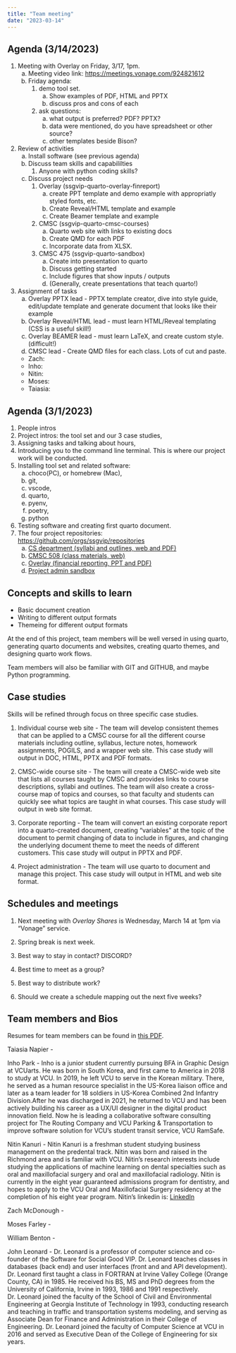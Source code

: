 ```yaml
---
title: "Team meeting"
date: "2023-03-14"
---
```


## Agenda (3/14/2023)

1. Meeting with Overlay on Friday, 3/17, 1pm.
    a. Meeting video link: <https://meetings.vonage.com/924821612>
    a. Friday agenda:
        1. demo tool set.
            a. Show examples of PDF, HTML and PPTX
            a. discuss pros and cons of each
        1. ask questions:
            a. what output is preferred? PDF? PPTX?
            a. data were mentioned, do you have spreadsheet or other source?
            a. other templates beside Bison?
1. Review of activities
    a. Install software (see previous agenda)
    a. Discuss team skills and capabililties
        1. Anyone with python coding skills?
    a. Discuss project needs
        1. Overlay (ssgvip-quarto-overlay-finreport)
            a. create PPT template and demo example with appropriatly styled fonts, etc.
            a. Create Reveal/HTML template and example
            a. Create Beamer template and example
        1. CMSC (ssgvip-quarto-cmsc-courses)
            a. Quarto web site with links to existing docs
            a. Create QMD for each PDF
            a. Incorporate data from XLSX.
        1. CMSC 475 (ssgvip-quarto-sandbox)
            a. Create into presentation to quarto
            a. Discuss getting started
            a. Include figures that show inputs / outputs
            a. (Generally, create presentations that teach quarto!)
1. Assignment of tasks
    a. Overlay PPTX lead - PPTX template creator, dive into style guide, edit/update template and generate document that looks like their example
    a. Overlay Reveal/HTML lead - must learn HTML/Reveal templating (CSS is a useful skill!)
    a. Overlay BEAMER lead - must learn LaTeX, and create custom style. (difficult!)
    a. CMSC lead - Create QMD files for each class. Lots of cut and paste.

    - Zach:
    - Inho:
    - Nitin:
    - Moses:
    - Taiasia:


## Agenda (3/1/2023)

1.	People intros
1.	Project intros: the tool set and our 3 case studies,
1.	Assigning tasks and talking about hours,
1.	Introducing you to the command line terminal. This is where our project work will be conducted.
1.	Installing tool set and related software:
    a.	choco(PC), or homebrew (Mac),
    a.	git,
    a.	vscode,
    a.	quarto,
    a.	pyenv,
    a.	poetry,
    a.	python
1.	Testing software and creating first quarto document.
1.	The four project repositories: <https://github.com/orgs/ssgvip/repositories>
    a.	[CS department (syllabi and outlines, web and PDF)](https://github.com/ssgvip/ssgvip-quarto-cmsc-courses)
    a.	[CMSC 508 (class materials, web)](https://github.com/lowkeylabs/cmsc475-202320-materials)
    a.	[Overlay (financial reporting, PPT and PDF)](https://github.com/ssgvip/ssgvip-quarto-overlay-finreport)
    a.  [Project admin sandbox](https://github.com/ssgvip/ssgvip-quarto-sandbox)


## Concepts and skills to learn

- Basic document creation
- Writing to different output formats
- Themeing for different output formats

At the end of this project, team members will be well versed in using quarto, generating quarto documents and websites, creating quarto themes, and designing quarto work flows.

Team members will also be familiar with GIT and GITHUB, and maybe Python programming.

## Case studies

Skills will be refined through focus on three specific case studies.

1. Individual course web site - The team will develop consistent themes that can be applied to a CMSC course for all the different course materials including outline, syllabus, lecture notes, homework assignments, POGILS, and a wrapper web site. This case study will output in DOC, HTML, PPTX and PDF formats.

1. CMSC-wide course site - The team will create a CMSC-wide web site that lists all courses taught by CMSC and provides links to course descriptions, syllabi and outlines. The team will also create a cross-course map of topics and courses, so that faculty and students can quickly see what topics are taught in what courses. This case study will output in web site format.

1. Corporate reporting - The team will convert an existing corporate report into a quarto-created document, creating "variables" at the topic of the document to permit changing of data to include in figures, and changing the underlying document theme to meet the needs of different customers. This case study will output in PPTX and PDF.

1. Project administration - The team will use quarto to document and manage this project. This case study will output in HTML and web site format.

## Schedules and meetings

1. Next meeting with *Overlay Shares* is Wednesday, March 14 at 1pm via "Vonage" service.
1. Spring break is next week.

1. Best way to stay in contact?  DISCORD?
1. Best time to meet as a group?
1. Best way to distribute work?
1. Should we create a schedule mapping out the next five weeks?

## Team members and Bios

Resumes for team members can be found in [this PDF](assets/team-member-resumes.pdf).


Taiasia Napier - 

Inho Park - Inho is a junior student currently pursuing BFA in Graphic Design at VCUarts. He was born in South Korea, and first came to America in 2018 to study at VCU. In 2019, he left VCU to serve in the Korean military. There, he served as a human resource specialist in the US-Korea liaison office and later as a team leader for 18 soldiers in US-Korea Combined 2nd Infantry Division.After he was discharged in 2021, he returned to VCU and has been actively building his career as a UX/UI designer in the digital product innovation field. Now he is leading a collaborative software consulting project for The Routing Company and VCU Parking & Transportation to improve software solution for VCU's student transit service, VCU RamSafe.  

Nitin Kanuri - Nitin Kanuri is a freshman student studying business management on the predental track. Nitin was born and raised in the Richmond area and is familiar with VCU. Nitin's research interests include studying the applications of machine learning on dental specialties such as oral and maxillofacial surgery and oral and maxillofacial radiology. Nitin is currently in the eight year guaranteed admissions program for dentistry, and hopes to apply to the VCU Oral and Maxillofacial Surgery residency at the completion of his eight year program. Nitin's linkedin is: [LinkedIn](www.linkedin.com/in/nitinkanuri)

Zach McDonough - 

Moses Farley - 

William Benton - 

John Leonard - Dr. Leonard is a professor of computer science and co-founder of the Software for Social Good VIP. Dr. Leonard teaches classes in databases (back end) and user interfaces (front and and API development). Dr. Leonard first taught a class in FORTRAN at Irvine Valley College (Orange County, CA) in 1985. He received his BS, MS and PhD degrees from the University of California, Irvine in 1993, 1986 and 1991 respectively. Dr. Leonard joined the faculty of the School of Civil and Environmental Engineering at Georgia Institute of Technology in 1993, conducting research and teaching in traffic and transportation systems modeling, and serving as Associate Dean for Finance and Administration in their College of Engineering. Dr. Leonard joined the faculty of Computer Science at VCU in 2016 and served as Executive Dean of the College of Engineering for six years.
